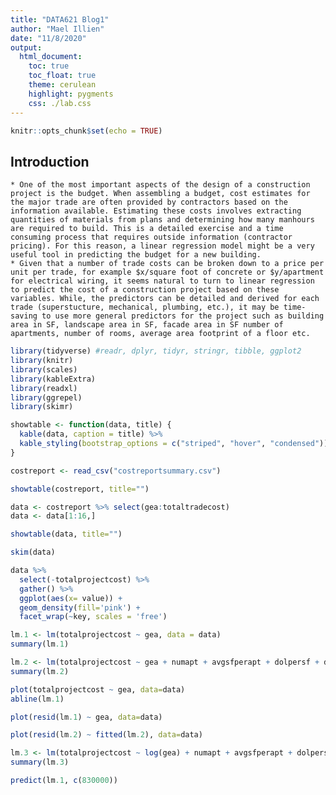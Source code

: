```yaml
---
title: "DATA621 Blog1"
author: "Mael Illien"
date: "11/8/2020"
output:
  html_document:
    toc: true
    toc_float: true
    theme: cerulean
    highlight: pygments
    css: ./lab.css
---
```


```r
knitr::opts_chunk$set(echo = TRUE)
```

## Introduction 

    * One of the most important aspects of the design of a construction project is the budget. When assembling a budget, cost estimates for the major trade are often provided by contractors based on the information available. Estimating these costs involves extracting quantities of materials from plans and determining how many manhours are required to build. This is a detailed exercise and a time consuming process that requires outside information (contractor pricing). For this reason, a linear regression model might be a very useful tool in predicting the budget for a new building. 
    * Given that a number of trade costs can be broken down to a price per unit per trade, for example $x/square foot of concrete or $y/apartment for electrical wiring, it seems natural to turn to linear regression to predict the cost of a construction project based on these variables. While, the predictors can be detailed and derived for each trade (superstucture, mechanical, plumbing, etc.), it may be time-saving to use more general predictors for the project such as building area in SF, landscape area in SF, facade area in SF number of apartments, number of rooms, average area footprint of a floor etc.



```r
library(tidyverse) #readr, dplyr, tidyr, stringr, tibble, ggplot2
library(knitr)
library(scales)
library(kableExtra)
library(readxl)
library(ggrepel)
library(skimr)
```

```r
showtable <- function(data, title) {
  kable(data, caption = title) %>%
  kable_styling(bootstrap_options = c("striped", "hover", "condensed"))
}
```

```r
costreport <- read_csv("costreportsummary.csv")
```

```r
showtable(costreport, title="")
```


```r
data <- costreport %>% select(gea:totaltradecost)
data <- data[1:16,] 

showtable(data, title="")
```

```r
skim(data)
```

```r
data %>% 
  select(-totalprojectcost) %>%
  gather() %>% 
  ggplot(aes(x= value)) + 
  geom_density(fill='pink') + 
  facet_wrap(~key, scales = 'free')
```

```r
lm.1 <- lm(totalprojectcost ~ gea, data = data)
summary(lm.1)
```


```r
lm.2 <- lm(totalprojectcost ~ gea + numapt + avgsfperapt + dolpersf + dolperapt, data = data)
summary(lm.2)
```

```r
plot(totalprojectcost ~ gea, data=data)
abline(lm.1)
```

```r
plot(resid(lm.1) ~ gea, data=data)
```

```r
plot(resid(lm.2) ~ fitted(lm.2), data=data)
```


```r
lm.3 <- lm(totalprojectcost ~ log(gea) + numapt + avgsfperapt + dolpersf + dolperapt, data = data)
summary(lm.3)
```

```r
predict(lm.1, c(830000))
```

